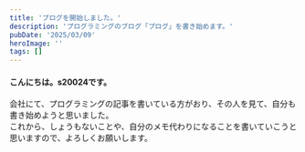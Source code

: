 ```yaml
---
title: 'ブログを開始しました。'
description: 'プログラミングのブログ「プログ」を書き始めます。'
pubDate: '2025/03/09'
heroImage: ''
tags: []
---
```


#### こんにちは。s20024です。

会社にて、プログラミングの記事を書いている方がおり、その人を見て、自分も書き始めようと思いました。  
これから、しょうもないことや、自分のメモ代わりになることを書いていこうと思いますので、よろしくお願いします。

